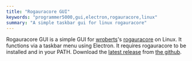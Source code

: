 ```yaml
---
title: "Rogauracore GUI"
keywords: "programmer5000,gui,electron,rogauracore,linux"
summary: "A simple taskbar gui for linux rogauracore"
---
```


Rogauracore GUI is a simple GUI for [wroberts](https://github.com/wroberts)'s [rogauracore](https://github.com/wroberts/rogauracore) on Linux. It functions via a taskbar menu using Electron. It requires rogauracore to be installed and in your PATH. Download the [latest release](https://github.com/realprogrammer5000/rogauracore-gui/releases/latest) from [the github](https://github.com/realprogrammer5000/rogauracore-gui).
